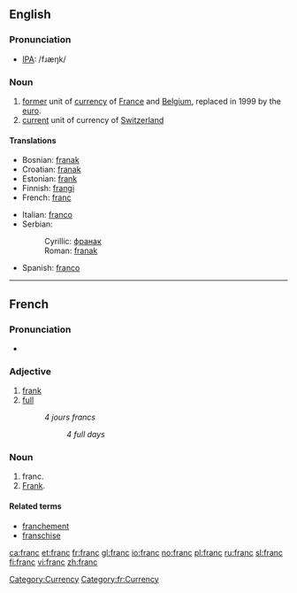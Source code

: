 ==English==

===Pronunciation===
*[[IPA]]: /fɹæŋk/

===Noun===
{{wikipedia}}
{{en-noun}}

# [[former]] unit of [[currency]] of [[France]] and [[Belgium]], replaced in 1999 by the [[euro]].
# [[current]] unit of currency of [[Switzerland]]

====Translations====
{{top}}
*Bosnian: [[franak#Bosnian|franak]] {{m}}
*Croatian: [[franak#Croatian|franak]] {{m}}
*Estonian: [[frank]]
*Finnish: [[frangi]]
*French: [[franc#French|franc]] {{m}}
{{mid}}
*Italian: [[franco]] {{m}}
*Serbian:
*:Cyrillic: [[франак#Serbian|франак]] {{m}}
*:Roman: [[franak#Serbian|franak]] {{m}}
*Spanish: [[franco]] {{m}}
{{bottom}}

[[Category:Currency]]
----

==French==
===Pronunciation===
*{{IPA|/fʀɑ̃/}}

===Adjective===
{{fr-adj|feminine=franche}}

# [[frank]]
# [[full]]
#:''4 jours francs''
#::''4 full days''
===Noun===
{{fr-noun|m}}

# franc.
# [[Frank]].

[[Category:fr:Currency]]
====Related terms====
*[[franchement]]
*[[franschise]]

[[ca:franc]]
[[et:franc]]
[[fr:franc]]
[[gl:franc]]
[[io:franc]]
[[no:franc]]
[[pl:franc]]
[[ru:franc]]
[[sl:franc]]
[[fi:franc]]
[[vi:franc]]
[[zh:franc]]